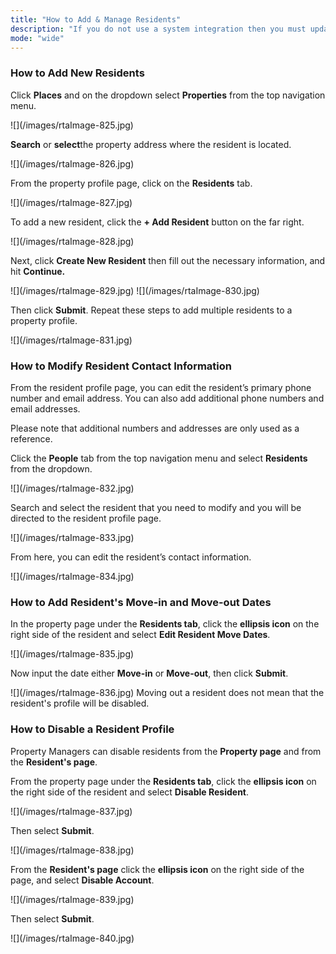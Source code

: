```yaml
---
title: "How to Add & Manage Residents"
description: "If you do not use a system integration then you must update Latchel when adding new residents. You can also disable residents or add resident move-in/move-out dates."
mode: "wide"
---
```


### **How to Add New Residents**

Click **Places** and on the dropdown select **Properties** from the top navigation menu.

<Frame>
  ![](/images/rtaImage-825.jpg)
</Frame>

**Search** or **select**the property address where the resident is located.

<Frame>
  ![](/images/rtaImage-826.jpg)
</Frame>

From the property profile page, click on the **Residents** tab.

<Frame>
  ![](/images/rtaImage-827.jpg)
</Frame>

To add a new resident, click the **\+ Add Resident** button on the far right.

<Frame>
  ![](/images/rtaImage-828.jpg)
</Frame>

Next, click **Create New Resident** then fill out the necessary information, and hit **Continue.**

<Frame>
  ![](/images/rtaImage-829.jpg)
</Frame>

<Frame>
  ![](/images/rtaImage-830.jpg)
</Frame>

Then click **Submit**. Repeat these steps to add multiple residents to a property profile.

<Frame>
  ![](/images/rtaImage-831.jpg)
</Frame>

### **How to Modify Resident Contact Information**

From the resident profile page, you can edit the resident’s primary phone number and email address. You can also add additional phone numbers and email addresses. 

<Note>
  Please note that additional numbers and addresses are only used as a reference.
</Note>

Click the **People** tab from the top navigation menu and select **Residents** from the dropdown.

<Frame>
  ![](/images/rtaImage-832.jpg)
</Frame>

Search and select the resident that you need to modify and you will be directed to the resident profile page.

<Frame>
  ![](/images/rtaImage-833.jpg)
</Frame>

From here, you can edit the resident’s contact information.

<Frame>
  ![](/images/rtaImage-834.jpg)
</Frame>

### **How to Add Resident's Move-in and Move-out Dates**

In the property page under the **Residents tab**, click the **ellipsis icon** on the right side of the resident and select **Edit Resident Move Dates**.

<Frame>
  ![](/images/rtaImage-835.jpg)
</Frame>

Now input the date either **Move-in** or **Move-out**, then click **Submit**.

<Frame>
  ![](/images/rtaImage-836.jpg)
</Frame>

<Info>
  Moving out a resident does not mean that the resident's profile will be disabled.
</Info>

### **How to Disable a Resident Profile**

Property Managers can disable residents from the **Property page** and from the **Resident's page**.

From the property page under the **Residents tab**, click the **ellipsis icon** on the right side of the resident and select **Disable Resident**.

<Frame>
  ![](/images/rtaImage-837.jpg)
</Frame>

Then select **Submit**.

<Frame>
  ![](/images/rtaImage-838.jpg)
</Frame>

From the **Resident's page** click the **ellipsis icon** on the right side of the page, and select **Disable Account**.

<Frame>
  ![](/images/rtaImage-839.jpg)
</Frame>

Then select **Submit**.

<Frame>
  ![](/images/rtaImage-840.jpg)
</Frame>